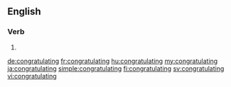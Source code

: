 ==English==

===Verb===
{{head|en|present participle}}

# {{present participle of|congratulate|lang=en|nocat=1}}

[[de:congratulating]]
[[fr:congratulating]]
[[hu:congratulating]]
[[my:congratulating]]
[[ja:congratulating]]
[[simple:congratulating]]
[[fi:congratulating]]
[[sv:congratulating]]
[[vi:congratulating]]